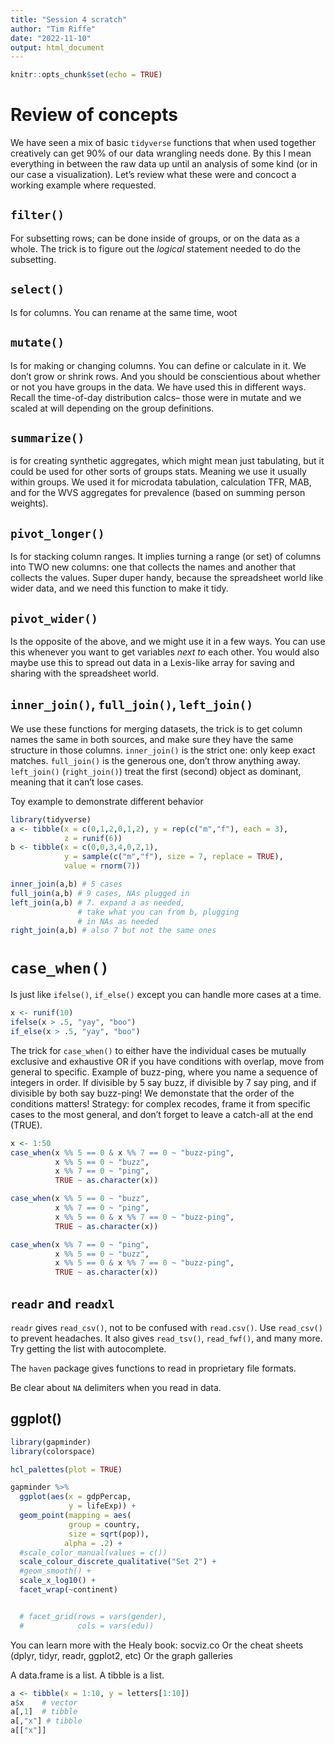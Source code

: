 ```yaml
---
title: "Session 4 scratch"
author: "Tim Riffe"
date: "2022-11-10"
output: html_document
---
```


```r
knitr::opts_chunk$set(echo = TRUE)
```

# Review of concepts

We have seen a mix of basic `tidyverse` functions that when used together creatively can get 90% of our data wrangling needs done. By this I mean everything in between the raw data up until an analysis of some kind (or in our case a visualization). Let's review what these were and concoct a working example where requested.

## `filter()`

For subsetting rows; can be done inside of groups, or on the data as a whole. The trick is to figure out the *logical* statement needed to do the subsetting.

## `select()`
Is for columns. You can rename at the same time, woot

## `mutate()`
Is for making or changing columns. You can define or calculate in it. We don't grow or shrink rows. And you should be conscientious about whether or not you have groups in the data. We have used this in different ways. Recall the time-of-day distribution calcs-- those were in mutate and we scaled at will depending on the group definitions.

## `summarize()`
is for creating synthetic aggregates, which might mean just tabulating, but it could be used for other sorts of groups stats. Meaning we use it usually within groups. We used it for microdata tabulation, calculation TFR, MAB, and for the WVS aggregates for prevalence (based on summing person weights).

## `pivot_longer()` 
Is for stacking column ranges. It implies turning a range (or set) of columns into TWO new columns: one that collects the names and another that collects the values. Super duper handy, because the spreadsheet world like wider data, and we need this function to make it tidy.

## `pivot_wider()` 
Is the opposite of the above, and we might use it in a few ways. You can use this whenever you want to get variables *next to* each other. You would also maybe use this to spread out data in a Lexis-like array for saving and sharing with the spreadsheet world.

## `inner_join()`, `full_join()`, `left_join()`
We use these functions for merging datasets, the trick is to get column names the same in both sources, and make sure they have the same structure in those columns. `inner_join()` is the strict one: only keep exact matches. `full_join()` is the generous one, don't throw anything away. `left_join()` (`right_join()`) treat the first (second) object as dominant, meaning that it can't lose cases.

Toy example to demonstrate different behavior
```r
library(tidyverse)
a <- tibble(x = c(0,1,2,0,1,2), y = rep(c("m","f"), each = 3),
            z = runif(6))
b <- tibble(x = c(0,0,3,4,0,2,1),
            y = sample(c("m","f"), size = 7, replace = TRUE),
            value = rnorm(7))

inner_join(a,b) # 5 cases
full_join(a,b) # 9 cases, NAs plugged in
left_join(a,b) # 7. expand a as needed, 
               # take what you can from b, plugging
               # in NAs as needed
right_join(a,b) # also 7 but not the same ones
```

# `case_when()`
Is just like `ifelse()`, `if_else()` except you can handle more cases at a time.

```r
x <- runif(10)
ifelse(x > .5, "yay", "boo")
if_else(x > .5, "yay", "boo")
```

The trick for `case_when()` to either have the individual cases be mutually exclusive and exhaustive OR if you have conditions with overlap, move from general to specific. Example of buzz-ping, where you name a sequence of integers in order. If divisible by 5 say buzz, if divisible by 7 say ping, and if divisible by both say buzz-ping! We demonstate that the order of the conditions matters! Strategy: for complex recodes, frame it from specific cases to the most general, and don't forget to leave a catch-all at the end (TRUE).

```r
x <- 1:50
case_when(x %% 5 == 0 & x %% 7 == 0 ~ "buzz-ping",
          x %% 5 == 0 ~ "buzz",
          x %% 7 == 0 ~ "ping",
          TRUE ~ as.character(x))

case_when(x %% 5 == 0 ~ "buzz",
          x %% 7 == 0 ~ "ping",
          x %% 5 == 0 & x %% 7 == 0 ~ "buzz-ping",
          TRUE ~ as.character(x))

case_when(x %% 7 == 0 ~ "ping",
          x %% 5 == 0 ~ "buzz",
          x %% 5 == 0 & x %% 7 == 0 ~ "buzz-ping",
          TRUE ~ as.character(x))
```

## `readr` and `readxl`

`readr` gives `read_csv()`, not to be confused with `read.csv()`. Use `read_csv()` to prevent headaches. It also gives `read_tsv()`, `read_fwf()`, and many more. Try getting the list with autocomplete.

The `haven` package gives functions to read in proprietary file formats.

Be clear about `NA` delimiters when you read in data.

## ggplot()

```r
library(gapminder)
library(colorspace)

hcl_palettes(plot = TRUE)

gapminder %>% 
  ggplot(aes(x = gdpPercap, 
             y = lifeExp)) +
  geom_point(mapping = aes(
             group = country,
             size = sqrt(pop)),
            alpha = .2) +
  #scale_color_manual(values = c())
  scale_colour_discrete_qualitative("Set 2") +
  #geom_smooth() +
  scale_x_log10() +
  facet_wrap(~continent)


  # facet_grid(rows = vars(gender),
  #            cols = vars(edu))
```

You can learn more with the Healy book: socviz.co
Or the cheat sheets (dplyr, tidyr, readr, ggplot2, etc)
Or the graph galleries


A data.frame is a list. A tibble is a list.
```r
a <- tibble(x = 1:10, y = letters[1:10])
a$x    # vector
a[,1]  # tibble
a[,"x"] # tibble
a[["x"]]


```

































